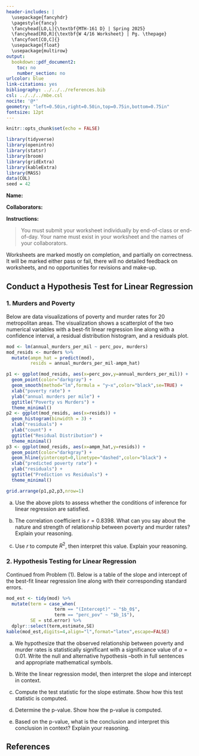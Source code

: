 ---
header-includes: |
  \usepackage{fancyhdr}
  \pagestyle{fancy}
  \fancyhead[LO,L]{\textbf{MTH-161 D} | Spring 2025}
  \fancyhead[RO,R]{\textbf{W 4/16 Worksheet} | Pg. \thepage}
  \fancyfoot[CO,C]{}
  \usepackage{float}
  \usepackage{multirow}
output:
  bookdown::pdf_document2:
    toc: no
    number_section: no
urlcolor: blue
link-citations: yes
bibliography: ../../../references.bib
csl: ../../../mbe.csl
nocite: '@*'
geometry: "left=0.50in,right=0.50in,top=0.75in,bottom=0.75in"
fontsize: 12pt
---

```{r setup, include=FALSE}
knitr::opts_chunk$set(echo = FALSE)
```

```{r echo=FALSE, eval=TRUE,message=FALSE, warning=FALSE}
library(tidyverse)
library(openintro)
library(statsr)
library(broom)
library(gridExtra)
library(kableExtra)
library(MASS)
data(COL)
seed = 42
```

**Name:**

**Collaborators:**

\noindent\rule{\textwidth}{1pt}
**Instructions:** 

> You must submit your worksheet individually by end-of-class or end-of-day. Your name must exist in your worksheet and the names of your collaborators.

Worksheets are marked mostly on completion, and partially on correctness. It will be marked either pass or fail, there will no detailed feedback on worksheets, and no opportunities for revisions and make-up.
\noindent\rule{\textwidth}{1pt}

## Conduct a Hypothesis Test for Linear Regression

### 1. Murders and Poverty

Below are data visualizations of poverty and murder rates for 20 metropolitan areas. The visualization shows a scatterplot of the two numerical variables with a best-fit linear regression line along with a confidence interval, a residual distribution histogram, and a residuals plot.

```{r message=FALSE, warning=FALSE, fig.width=7,fig.height=2,fig.align='center',out.width='70%'}
mod <- lm(annual_murders_per_mil ~ perc_pov, murders)
mod_resids <- murders %>% 
  mutate(ampm_hat = predict(mod),
         resids = annual_murders_per_mil-ampm_hat)

p1 <- ggplot(mod_resids, aes(x=perc_pov,y=annual_murders_per_mil)) + 
  geom_point(color="darkgray") + 
  geom_smooth(method="lm",formula = "y~x",color="black",se=TRUE) + 
  xlab("poverty rate") + 
  ylab("annual murders per mile") + 
  ggtitle("Poverty vs Murders") + 
  theme_minimal()
p2 <- ggplot(mod_resids, aes(x=resids)) + 
  geom_histogram(binwidth = 3) + 
  xlab("residuals") + 
  ylab("count") + 
  ggtitle("Residual Distribution") + 
  theme_minimal()
p3 <- ggplot(mod_resids, aes(x=ampm_hat,y=resids)) + 
  geom_point(color="darkgray") + 
  geom_hline(yintercept=0,linetype="dashed",color="black") + 
  xlab("predicted poverty rate") + 
  ylab("residuals") + 
  ggtitle("Prediction vs Residuals") + 
  theme_minimal()

grid.arrange(p1,p2,p3,nrow=1)
```

a. Use the above plots to assess whether the conditions of inference for linear regression are satisfied.
\vfill

b. The correlation coefficient is $r = 0.8398$. What can you say about the nature and strength of relationship between poverty and murder rates? Explain your reasoning.
\vfill

c. Use $r$ to compute $R^2$, then interpret this value. Explain your reasoning.
\vfill

\newpage

### 2. Hypothesis Testing for Linear Regression

Continued from Problem (1). Below is a table of the slope and intercept of the best-fit linear regression line along with their corresponding standard errors.

```{r}
mod_est <- tidy(mod) %>% 
  mutate(term = case_when(
                  term == "(Intercept)" ~ "$b_0$",
                  term == "perc_pov" ~ "$b_1$"),
         SE = std.error) %>% 
  dplyr::select(term,estimate,SE)
kable(mod_est,digits=4,align="l",format="latex",escape=FALSE)
```

a. We hypothesize that the observed relationship between poverty and murder rates is statistically significant with a significance value of $\alpha = 0.01$. Write the null and alternative hypothesis --both in full sentences and appropriate mathematical symbols.
\vfill

b. Write the linear regression model, then interpret the slope and intercept in context.
\vfill

c. Compute the test statistic for the slope estimate. Show how this test statistic is computed.
\vfill

d. Determine the p-value. Show how the p-value is computed.
\vfill
  
e. Based on the p-value, what is the conclusion and interpret this conclusion in context? Explain your reasoning.
\vfill

## **References**

::: {#refs}
:::
